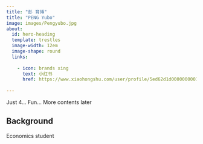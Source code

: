 ```yaml
---
title: "彭 育博"
title: "PENG Yubo"
image: images/Pengyubo.jpg
about:
  id: hero-heading
  template: trestles
  image-width: 12em
  image-shape: round
  links:
    
    - icon: brands xing
      text: 小红书
      href: https://www.xiaohongshu.com/user/profile/5ed62d1d0000000001005799
  
---
```


::: {#hero-heading}

Just 4... Fun... More contents later


## Background

Economics student
:::
